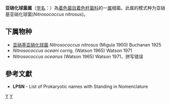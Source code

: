 {{Automatic taxobox
| taxon = Nitrosococcus
| authority = Winogradsky, 1892
| type species =亚硝基亚硝化球菌<br>''Nitrosococcus nitrosus''
| type species authority = (Migula, 1900) Buchanan, 1925
}}
'''亚硝化球菌属'''（[[学名|学名]]：{{lang|la|''Nitrosococcus''}}）為[[着色菌目|着色菌目]][[着色杆菌科|着色杆菌科]]的一[[属|属]]细菌。此属的模式种为亚硝基亚硝化球菌(''Nitrosococcus nitrosus'')。

==下属物种==
* [[亚硝基亚硝化球菌|亚硝基亚硝化球菌]] ''Nitrosococcus nitrosus'' (Migula 1900) Buchanan 1925
* ''Nitrosococcus oceani'' corrig. (Watson 1965) Watson 1971
* ''Nitrosococcus oceanus'' (Watson 1965) Watson 1971，拼写错误

==參考文獻==
{{reflist}}
* '''LPSN''' - List of Prokaryotic names with Standing in Nomenclature

{{taxonbar}}

[[Category:_着色杆菌科|Y]]
[[Category:1892年描述的分类群|Y]]